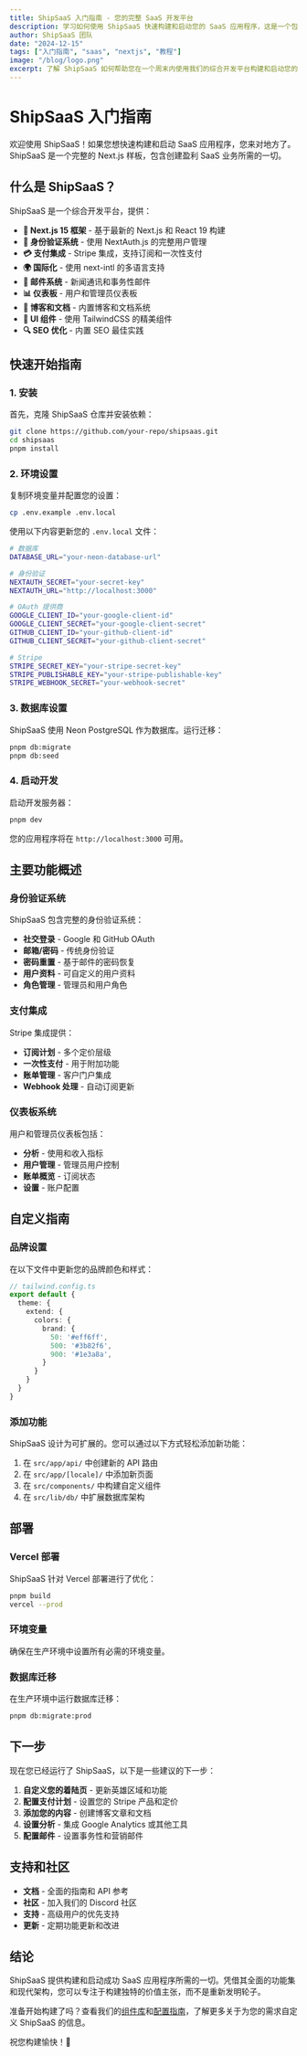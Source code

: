 ```yaml
---
title: ShipSaaS 入门指南 - 您的完整 SaaS 开发平台
description: 学习如何使用 ShipSaaS 快速构建和启动您的 SaaS 应用程序，这是一个包含 AI、身份验证、支付等功能的完整 Next.js 样板。
author: ShipSaaS 团队
date: "2024-12-15"
tags: ["入门指南", "saas", "nextjs", "教程"]
image: "/blog/logo.png"
excerpt: 了解 ShipSaaS 如何帮助您在一个周末内使用我们的综合开发平台构建和启动您的 SaaS 产品。
---
```


# ShipSaaS 入门指南

欢迎使用 ShipSaaS！如果您想快速构建和启动 SaaS 应用程序，您来对地方了。ShipSaaS 是一个完整的 Next.js 样板，包含创建盈利 SaaS 业务所需的一切。

## 什么是 ShipSaaS？

ShipSaaS 是一个综合开发平台，提供：

- **🚀 Next.js 15 框架** - 基于最新的 Next.js 和 React 19 构建
- **🔐 身份验证系统** - 使用 NextAuth.js 的完整用户管理
- **💳 支付集成** - Stripe 集成，支持订阅和一次性支付
- **🌍 国际化** - 使用 next-intl 的多语言支持
- **📧 邮件系统** - 新闻通讯和事务性邮件
- **📊 仪表板** - 用户和管理员仪表板
- **📝 博客和文档** - 内置博客和文档系统
- **🎨 UI 组件** - 使用 TailwindCSS 的精美组件
- **🔍 SEO 优化** - 内置 SEO 最佳实践

## 快速开始指南

### 1. 安装

首先，克隆 ShipSaaS 仓库并安装依赖：

```bash
git clone https://github.com/your-repo/shipsaas.git
cd shipsaas
pnpm install
```

### 2. 环境设置

复制环境变量并配置您的设置：

```bash
cp .env.example .env.local
```

使用以下内容更新您的 `.env.local` 文件：

```bash
# 数据库
DATABASE_URL="your-neon-database-url"

# 身份验证
NEXTAUTH_SECRET="your-secret-key"
NEXTAUTH_URL="http://localhost:3000"

# OAuth 提供商
GOOGLE_CLIENT_ID="your-google-client-id"
GOOGLE_CLIENT_SECRET="your-google-client-secret"
GITHUB_CLIENT_ID="your-github-client-id"
GITHUB_CLIENT_SECRET="your-github-client-secret"

# Stripe
STRIPE_SECRET_KEY="your-stripe-secret-key"
STRIPE_PUBLISHABLE_KEY="your-stripe-publishable-key"
STRIPE_WEBHOOK_SECRET="your-webhook-secret"
```

### 3. 数据库设置

ShipSaaS 使用 Neon PostgreSQL 作为数据库。运行迁移：

```bash
pnpm db:migrate
pnpm db:seed
```

### 4. 启动开发

启动开发服务器：

```bash
pnpm dev
```

您的应用程序将在 `http://localhost:3000` 可用。

## 主要功能概述

### 身份验证系统

ShipSaaS 包含完整的身份验证系统：

- **社交登录** - Google 和 GitHub OAuth
- **邮箱/密码** - 传统身份验证
- **密码重置** - 基于邮件的密码恢复
- **用户资料** - 可自定义的用户资料
- **角色管理** - 管理员和用户角色

### 支付集成

Stripe 集成提供：

- **订阅计划** - 多个定价层级
- **一次性支付** - 用于附加功能
- **账单管理** - 客户门户集成
- **Webhook 处理** - 自动订阅更新

### 仪表板系统

用户和管理员仪表板包括：

- **分析** - 使用和收入指标
- **用户管理** - 管理员用户控制
- **账单概览** - 订阅状态
- **设置** - 账户配置

## 自定义指南

### 品牌设置

在以下文件中更新您的品牌颜色和样式：

```typescript
// tailwind.config.ts
export default {
  theme: {
    extend: {
      colors: {
        brand: {
          50: '#eff6ff',
          500: '#3b82f6',
          900: '#1e3a8a',
        }
      }
    }
  }
}
```

### 添加功能

ShipSaaS 设计为可扩展的。您可以通过以下方式轻松添加新功能：

1. 在 `src/app/api/` 中创建新的 API 路由
2. 在 `src/app/[locale]/` 中添加新页面
3. 在 `src/components/` 中构建自定义组件
4. 在 `src/lib/db/` 中扩展数据库架构

## 部署

### Vercel 部署

ShipSaaS 针对 Vercel 部署进行了优化：

```bash
pnpm build
vercel --prod
```

### 环境变量

确保在生产环境中设置所有必需的环境变量。

### 数据库迁移

在生产环境中运行数据库迁移：

```bash
pnpm db:migrate:prod
```

## 下一步

现在您已经运行了 ShipSaaS，以下是一些建议的下一步：

1. **自定义您的着陆页** - 更新英雄区域和功能
2. **配置支付计划** - 设置您的 Stripe 产品和定价
3. **添加您的内容** - 创建博客文章和文档
4. **设置分析** - 集成 Google Analytics 或其他工具
5. **配置邮件** - 设置事务性和营销邮件

## 支持和社区

- **文档** - 全面的指南和 API 参考
- **社区** - 加入我们的 Discord 社区
- **支持** - 高级用户的优先支持
- **更新** - 定期功能更新和改进

## 结论

ShipSaaS 提供构建和启动成功 SaaS 应用程序所需的一切。凭借其全面的功能集和现代架构，您可以专注于构建独特的价值主张，而不是重新发明轮子。

准备开始构建了吗？查看我们的[组件库](/zh/docs/components)和[配置指南](/zh/docs/configuration)，了解更多关于为您的需求自定义 ShipSaaS 的信息。

祝您构建愉快！🚀
